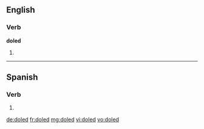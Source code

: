 ==English==

===Verb===
'''doled'''

# {{past of|[[dole]]}}

----
==Spanish==
 
===Verb===
{{es-verb-form|doler}}
 
# {{es-verb form of|region=Spain|ending=er|mood=imperative|sense=affirmative|pers=2|formal=no|number=plural|[[doler]]}}

[[de:doled]]
[[fr:doled]]
[[mg:doled]]
[[vi:doled]]
[[vo:doled]]